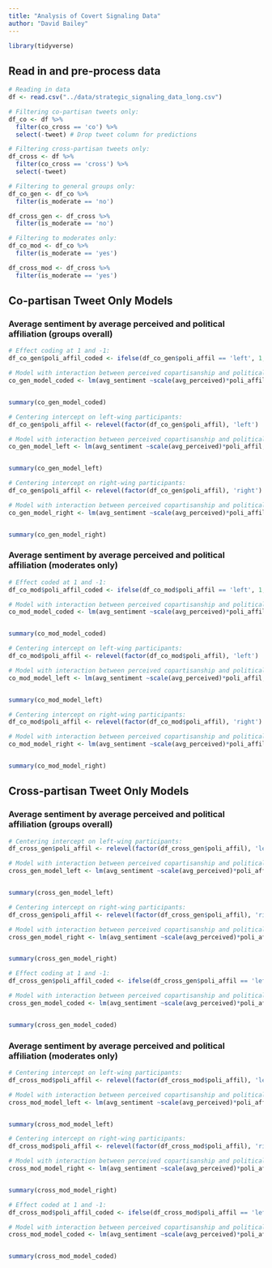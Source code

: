 ```yaml
---
title: "Analysis of Covert Signaling Data"
author: "David Bailey"
---
```


```r
library(tidyverse)
```


## Read in and pre-process data

```r
# Reading in data
df <- read.csv("../data/strategic_signaling_data_long.csv")

# Filtering co-partisan tweets only:
df_co <- df %>% 
  filter(co_cross == 'co') %>%
  select(-tweet) # Drop tweet column for predictions

# Filtering cross-partisan tweets only:
df_cross <- df %>% 
  filter(co_cross == 'cross') %>%
  select(-tweet)

# Filtering to general groups only:
df_co_gen <- df_co %>%
  filter(is_moderate == 'no')

df_cross_gen <- df_cross %>%
  filter(is_moderate == 'no')

# Filtering to moderates only:
df_co_mod <- df_co %>%
  filter(is_moderate == 'yes')

df_cross_mod <- df_cross %>%
  filter(is_moderate == 'yes')

```


## Co-partisan Tweet Only Models

### Average sentiment by average perceived and political affiliation (groups overall)

```r
# Effect coding at 1 and -1:
df_co_gen$poli_affil_coded <- ifelse(df_co_gen$poli_affil == 'left', 1, -1)

# Model with interaction between perceived copartisanship and political affiliation:
co_gen_model_coded <- lm(avg_sentiment ~scale(avg_perceived)*poli_affil_coded, data=df_co_gen)


summary(co_gen_model_coded)
```


```r
# Centering intercept on left-wing participants:
df_co_gen$poli_affil <- relevel(factor(df_co_gen$poli_affil), 'left')

# Model with interaction between perceived copartisanship and political affiliation:
co_gen_model_left <- lm(avg_sentiment ~scale(avg_perceived)*poli_affil, data=df_co_gen)


summary(co_gen_model_left)

```


```r

# Centering intercept on right-wing participants:
df_co_gen$poli_affil <- relevel(factor(df_co_gen$poli_affil), 'right')

# Model with interaction between perceived copartisanship and political affiliation:
co_gen_model_right <- lm(avg_sentiment ~scale(avg_perceived)*poli_affil, data=df_co_gen)


summary(co_gen_model_right)

```

### Average sentiment by average perceived and political affiliation (moderates only)


```r
# Effect coded at 1 and -1:
df_co_mod$poli_affil_coded <- ifelse(df_co_mod$poli_affil == 'left', 1, -1)

# Model with interaction between perceived copartisanship and political affiliation:
co_mod_model_coded <- lm(avg_sentiment ~scale(avg_perceived)*poli_affil_coded, data=df_co_mod)


summary(co_mod_model_coded)
```


```r
# Centering intercept on left-wing participants:
df_co_mod$poli_affil <- relevel(factor(df_co_mod$poli_affil), 'left')

# Model with interaction between perceived copartisanship and political affiliation:
co_mod_model_left <- lm(avg_sentiment ~scale(avg_perceived)*poli_affil, data=df_co_mod)


summary(co_mod_model_left)
```


```r
# Centering intercept on right-wing participants:
df_co_mod$poli_affil <- relevel(factor(df_co_mod$poli_affil), 'right')

# Model with interaction between perceived copartisanship and political affiliation:
co_mod_model_right <- lm(avg_sentiment ~scale(avg_perceived)*poli_affil, data=df_co_mod)


summary(co_mod_model_right)

```

## Cross-partisan Tweet Only Models

### Average sentiment by average perceived and political affiliation (groups overall)

```r
# Centering intercept on left-wing participants:
df_cross_gen$poli_affil <- relevel(factor(df_cross_gen$poli_affil), 'left')

# Model with interaction between perceived copartisanship and political affiliation:
cross_gen_model_left <- lm(avg_sentiment ~scale(avg_perceived)*poli_affil, data=df_cross_gen)


summary(cross_gen_model_left)

```


```r

# Centering intercept on right-wing participants:
df_cross_gen$poli_affil <- relevel(factor(df_cross_gen$poli_affil), 'right')

# Model with interaction between perceived copartisanship and political affiliation:
cross_gen_model_right <- lm(avg_sentiment ~scale(avg_perceived)*poli_affil, data=df_cross_gen)


summary(cross_gen_model_right)

```


```r
# Effect coding at 1 and -1:
df_cross_gen$poli_affil_coded <- ifelse(df_cross_gen$poli_affil == 'left', 1, -1)

# Model with interaction between perceived copartisanship and political affiliation:
cross_gen_model_coded <- lm(avg_sentiment ~scale(avg_perceived)*poli_affil_coded, data=df_cross_gen)


summary(cross_gen_model_coded)
```

### Average sentiment by average perceived and political affiliation (moderates only)

```r
# Centering intercept on left-wing participants:
df_cross_mod$poli_affil <- relevel(factor(df_cross_mod$poli_affil), 'left')

# Model with interaction between perceived copartisanship and political affiliation:
cross_mod_model_left <- lm(avg_sentiment ~scale(avg_perceived)*poli_affil, data=df_cross_mod)


summary(cross_mod_model_left)
```


```r
# Centering intercept on right-wing participants:
df_cross_mod$poli_affil <- relevel(factor(df_cross_mod$poli_affil), 'right')

# Model with interaction between perceived copartisanship and political affiliation:
cross_mod_model_right <- lm(avg_sentiment ~scale(avg_perceived)*poli_affil, data=df_cross_mod)


summary(cross_mod_model_right)
```


```r
# Effect coded at 1 and -1:
df_cross_mod$poli_affil_coded <- ifelse(df_cross_mod$poli_affil == 'left', 1, -1)

# Model with interaction between perceived copartisanship and political affiliation:
cross_mod_model_coded <- lm(avg_sentiment ~scale(avg_perceived)*poli_affil_coded, data=df_cross_mod)


summary(cross_mod_model_coded)
```



